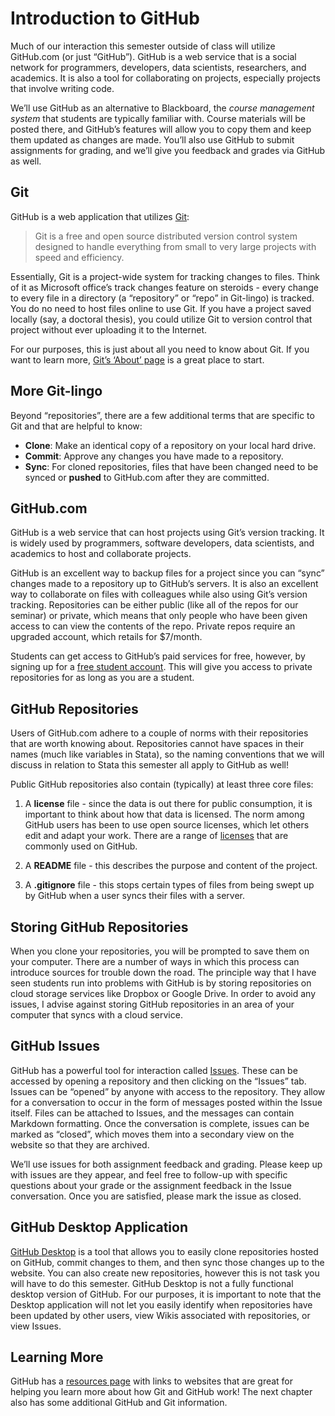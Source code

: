 # Introduction to GitHub

Much of our interaction this semester outside of class will utilize GitHub.com (or just "GitHub"). GitHub is a web service that is a social network for programmers, developers, data scientists, researchers, and academics. It is also a tool for collaborating on projects, especially projects that involve writing code.

We'll use GitHub as an alternative to Blackboard, the *course management system* that students are typically familiar with. Course materials will be posted there, and GitHub's features will allow you to copy them and keep them updated as changes are made. You'll also use GitHub to submit assignments for grading, and we'll give you feedback and grades via GitHub as well. 

## Git
GitHub is a web application that utilizes [Git](https://git-scm.com):

> Git is a free and open source distributed version control system designed to handle everything from small to very large projects with speed and efficiency.

Essentially, Git is a project-wide system for tracking changes to files. Think of it as Microsoft office's track changes feature on steroids - every change to every file in a directory (a "repository" or "repo" in Git-lingo) is tracked. You do no need to host files online to use Git. If you have a project saved locally (say, a doctoral thesis), you could utilize Git to version control that project without ever uploading it to the Internet.

For our purposes, this is just about all you need to know about Git. If you want to learn more, [Git's 'About' page](https://git-scm.com/about) is a great place to start.

## More Git-lingo
Beyond "repositories", there are a few additional terms that are specific to Git and that are helpful to know:

  * **Clone**: Make an identical copy of a repository on your local hard drive.
  * **Commit**: Approve any changes you have made to a repository.
  * **Sync**: For cloned repositories, files that have been changed need to be synced or **pushed** to GitHub.com after they are committed.

## GitHub.com
GitHub is a web service that can host projects using Git's version tracking. It is widely used by programmers, software developers, data scientists, and academics to host and collaborate projects.

GitHub is an excellent way to backup files for a project since you can "sync" changes made to a repository up to GitHub's servers. It is also an excellent way to collaborate on files with colleagues while also using Git's version tracking. Repositories can be either public (like all of the repos for our seminar) or private, which means that only people who have been given access to can view the contents of the repo. Private repos require an upgraded account, which retails for $7/month.

Students can get access to GitHub's paid services for free, however, by signing up for a [free student account](https://education.github.com). This will give you access to private repositories for as long as you are a student.

## GitHub Repositories
Users of GitHub.com adhere to a couple of norms with their repositories that are worth knowing about. Repositories cannot have spaces in their names (much like variables in Stata), so the naming conventions that we will discuss in relation to Stata this semester all apply to GitHub as well!

Public GitHub repositories also contain (typically) at least three core files:

  1. A **license** file - since the data is out there for public consumption, it is important to think about how that data is licensed. The norm among GitHub users has been to use open source licenses, which let others edit and adapt your work. There are a range of [licenses](http://choosealicense.com) that are commonly used on GitHub.

  2. A **README** file - this describes the purpose and content of the project.

  3. A **.gitignore** file - this stops certain types of files from being swept up by GitHub when a user syncs their files with a server.

## Storing GitHub Repositories
When you clone your repositories, you will be prompted to save them on your computer. There are a number of ways in which this process can introduce sources for trouble down the road. The principle way that I have seen students run into problems with GitHub is by storing repositories on cloud storage services like Dropbox or Google Drive. In order to avoid any issues, I advise against storing GitHub repositories in an area of your computer that syncs with a cloud service. 

## GitHub Issues
GitHub has a powerful tool for interaction called [Issues](https://help.github.com/articles/about-issues/). These can be accessed by opening a repository and then clicking on the "Issues" tab. Issues can be "opened" by anyone with access to the repository. They allow for a conversation to occur in the form of messages posted within the Issue itself. Files can be attached to Issues, and the messages can contain Markdown formatting. Once the conversation is complete, issues can be marked as "closed", which moves them into a secondary view on the website so that they are archived.

We'll use issues for both assignment feedback and grading. Please keep up with issues are they appear, and feel free to follow-up with specific questions about your grade or the assignment feedback in the Issue conversation. Once you are satisfied, please mark the issue as closed.

## GitHub Desktop Application
[GitHub Desktop](https://desktop.github.com) is a tool that allows you to easily clone repositories hosted on GitHub, commit changes to them, and then sync those changes up to the website. You can also create new repositories, however this is not task you will have to do this semester. GitHub Desktop is not a fully functional desktop version of GitHub. For our purposes, it is important to note that the Desktop application will not let you easily identify when repositories have been updated by other users, view Wikis associated with repositories, or view Issues.

## Learning More
GitHub has a [resources page](https://help.github.com/articles/good-resources-for-learning-git-and-github/) with links to websites that are great for helping you learn more about how Git and GitHub work! The next chapter also has some additional GitHub and Git information.
